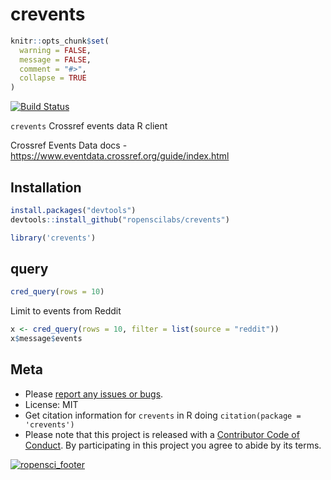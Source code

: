 crevents
========

```r
knitr::opts_chunk$set(
  warning = FALSE,
  message = FALSE,
  comment = "#>",
  collapse = TRUE
)
```

[![Build Status](https://travis-ci.org/ropenscilabs/crevents.svg?branch=master)](https://travis-ci.org/ropenscilabs/crevents)

`crevents`  Crossref events data R client

Crossref Events Data docs - <https://www.eventdata.crossref.org/guide/index.html>

## Installation

```r
install.packages("devtools")
devtools::install_github("ropenscilabs/crevents")
```

```r
library('crevents')
```

## query

```r
cred_query(rows = 10)
```

Limit to events from Reddit

```r
x <- cred_query(rows = 10, filter = list(source = "reddit"))
x$message$events
```

## Meta

* Please [report any issues or bugs](https://github.com/ropenscilabs/crevents/issues).
* License: MIT
* Get citation information for `crevents` in R doing `citation(package = 'crevents')`
* Please note that this project is released with a [Contributor Code of Conduct](CONDUCT.md). By participating in this project you agree to abide by its terms.

[![ropensci_footer](https://ropensci.org/public_images/github_footer.png)](https://ropensci.org)
